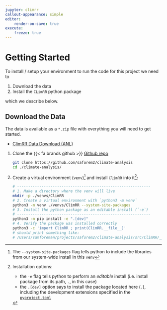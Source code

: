 ```yaml
---
jupyter: climrr
callout-appearance: simple
editor:
    render-on-save: true
execute:
    freeze: true
---
```


# Getting Started

To install / setup your environment to run the code for this project we need to

1. Download the data
2. Install the `CLimRR` python package

which we describe below.

## Download the Data

The data is available as a `*.zip` file with everything you will need to get started.

::: {.callout-important title="Download Data" collapse="true" style="width:100%; place-self: end;"}

- [ClimRR Data Download (ANL)](https://anl.box.com/s/hmkkgkrkzxxocfe9kpgrzk2gfc4gizp8)

:::

1. Clone the {{< fa brands github >}} [Github
   repo](https://github.com/saforem2/climate-analysis)
   ```bash
   git clone https://github.com/saforem2/climate-analysis
   cd ./climate-analysis/
   ```

2. Create a virtual environment (`venv`)[^1] and install `ClimRR` into it[^2]:
   ```bash
   # ------------------------------------------------------------
   # 1. Make a directory where the venv will live
   mkdir -p ./venvs/ClimRR
   # 2. Create a virtual environment with `python3 -m venv`
   python3 -m venv ./venvs/ClimRR --system-site-packages
   # 3. Install the python package as an editable install (`-e`)
   # ------------------------------------------------------------
   python3 -m pip install -e ".[dev]"
   # 4. Verify the package was installed correctly
   python3 -c 'import ClimRR ; print(ClimRR.__file__)'
   # should print something like:
   # /Users/samforeman/projects/saforem2/climate-analysis/src/ClimRR/__init__.py
   ```

[^1]: The `--system-site-packages` flag tells python to include the libraries
from our system-wide install in this `venv`

[^2]: 
      Installation options:

      - the `-e` flag tells python to perform an _editable_ install (i.e. install
      package from its path, `.`, in this case)
      - the `.[dev]` option says to install the package located here (`.`),
      including the development extensions specified in the
      [`pyproject.toml`](https://github.com/saforem2/climate-analysis/blob/main/pyproject.toml)
